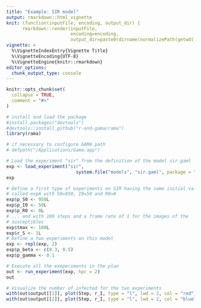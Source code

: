 ```yaml
---
title: "Example: SIR model"
output: rmarkdown::html_vignette
knit: (function(inputFile, encoding, output_dir) { 
      rmarkdown::render(inputFile,
                        encoding=encoding, 
                        output_dir=paste0(dirname(normalizePath(getwd())), "/inst/doc"))})
vignette: >
  %\VignetteIndexEntry{Vignette Title}
  %\VignetteEncoding{UTF-8}
  %\VignetteEngine{knitr::rmarkdown}
editor_options: 
  chunk_output_type: console
---
```


```r
knitr::opts_chunk$set(
  collapse = TRUE,
  comment = "#>"
)
```

```r
# install and load the package
#install.packages("devtools")
#devtools::install_github("r-and-gama/rama")
library(rama)

# if necessary to configure GAMA path
# defpath("/Applications/Gama.app")
```

```r
# Load the experiment "sir" from the definition of the model sir.gaml
exp <- load_experiment("sir",
                          system.file("models", "sir.gaml", package = "rama"))
exp

```

```r
# Define a first type of experiments on SIR having the same initial value
# called expA with S0=950, I0=50 and R0=0
exp$p_S0 <- 950L
exp$p_I0 <- 50L
exp$p_R0 <- 0L
# ... and with 100 steps and a frame rate of 1 for the images of the
# susceptibles
exp$tmax <- 100L
exp$r_S <- 1L
# Define a two experiments on this model
exp <- repl(exp, 2)
exp$p_beta <- c(0.3, 0.5)
exp$p_gamma <- 0.1

```

```r
# Execute all the exeperiments in the plan
out <- run_experiment(exp, hpc = 2)
out
```

```r
# Visualize the number of infected for the two experiments
with(out$output[[1]], plot(Step, r_I, type = "l", lwd = 2, col = "red"))
with(out$output[[2]], plot(Step, r_I, type = "l", lwd = 2, col = "blue"))
```

